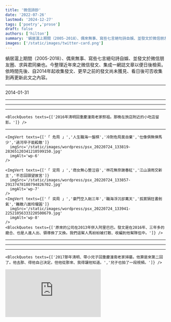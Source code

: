 ```yaml
---
title: '微信詩鈔'
date: '2022-07-26'
lastmod: '2024-12-27'
tags: ['poetry','prose']
draft: false
authors: ['hilton']
summary: '蝸居滬上期間（2005-2018）、偶來無事、寫些七言絕句詩自娛、並發文於微信朋友圈、求與君同樂也。'
images: ['/static/images/twitter-card.png']
---
```



<ENTER />
蝸居滬上期間（2005-2018）、偶來無事、寫些七言絕句詩自娛、並發文於微信朋友圈、求與君同樂也。今整理近年來之微信發文、集成一網誌文章以便日後檢索。依時間先後、自2014年起收集發文、更早之前的發文尚未獲見、看日後可否收集到再更新此文之內容。

---

<time>2014-01-31</time>

<div className="-mx-2 flex flex-wrap overflow-hidden xl:-mx-2">
    <ImgVert texts={['一更清醒待黎明','馬蹬鞭揮闊步行','當眾領銜破陷陣','先馳得勝冠三軍']}
        imgSrc='/static/images/wordpress/psx_20220724_131054-3434681162673917450.jpg'
        imgAlt='wp-1'
    />
    <BlockQuotes texts={['這是進了阿里巴巴九個月後的創作。那時大概身上打了鷄血、正能量爆錶、才能寫出如此信心爆棚的詩句。']} />
</div>

---

<div className="-mx-2 flex flex-wrap overflow-hidden xl:-mx-2">
    <ImgVert texts={['道瓊阿里掛頭牌','富貴逼人迎面來','無限風光今讚歎','誰知草創運時乖']}
      imgSrc='/static/images/wordpress/psx_20220724_131517-28395794244684567130.jpg'
      imgAlt='wp-2'
    />
    <BlockQuotes texts={['當時的頭等大事、多少人因而一夜致富、多少人也接點油、均霑雨露。阿里股價一路走來、風風雨雨、跌宕起伏。']} />
</div>

---

<div className="-mx-2 flex flex-wrap overflow-hidden xl:-mx-2">
    <ImgVert texts={['濃霧滿天人滿樓','煙霾三月困杭州','問君暫定歸期否','無奈主公不點頭']}
      imgSrc='/static/images/wordpress/psx_20220724_131913-27222438482575424992.jpg'
      imgAlt='wp-3'
    />
    <ImgVert texts={['煙花三月下杭州','秋去冬來還滯留','起早貪黑比狗晚','二零一六再從頭']}
      imgSrc='/static/images/wordpress/psx_20220724_132156-28961981191222620506.jpg'
      imgAlt='wp-4'
    />
    <BlockQuotes texts={['那時老去杭州的西溪園區出差、一去就要待好一陣子。']} />
</div>

---

<div className="-mx-2 flex flex-wrap overflow-hidden xl:-mx-2">
    <ImgVert texts={['「 春祭 」','霧滿西南春滿城','清明先找杏花村','馨香一柱祭先祖','濁酒一杯敬鬼神']}
      imgSrc='/static/images/wordpress/psx_20220724_132620-24514761221583571869.jpg'
      imgAlt='wp-5'
    />

    <BlockQuotes texts={['2016年清明回重慶潼南老家祭祖。那晚在旅店附近的小吃店留影。']} />
</div>

---

<div className="-mx-2 flex flex-wrap overflow-hidden xl:-mx-2">
    
    <ImgVert texts={['「 危局 」','人生職海一盤棋','冷對危局莫自棄','仕像俱無俥馬少','過河卒子能殺敵']}
      imgSrc='/static/images/wordpress/psx_20220724_133819-28365120341210599150.jpg'
      imgAlt='wp-6'
    />

    <ImgVert texts={['「 定局 」','商女無心整泣容','林花無奈謝春紅','江山淚雨交新主','不忍回頭望故宮']}
      imgSrc='/static/images/wordpress/psx_20220724_133857-29137478180794826702.jpg'
      imgAlt='wp-7'
    />
    <ImgVert texts={['「 奕局 」','豪門空入剛三年','職海浮沉卻萬天','孤賞狷狂書劍氣','難敵八面玲瓏圓']}
      imgSrc='/static/images/wordpress/psx_20220724_133941-22521056333220500679.jpg'
      imgAlt='wp-8'
    />
    <BlockQuotes texts={['原來的公司在2013年併入阿里巴巴。發文是在2016年、三年多的磨合、也是人進人出、領導換了又換。我們這幫人馬紛紛被打散、收編到他幫隊伍中。']} />
</div>

---

<div className="-mx-2 flex flex-wrap overflow-hidden xl:-mx-2">
    <ImgVert texts={['「雨夜中秋」','大雨滂沱淹露台','天公不美遇風颱','中秋闔府團圓夜','卻坐窗前等月來']}
       imgSrc='/static/images/wordpress/psx_20220724_134128-21106605516870686594.jpg'
       imgAlt='wp-9'
    />
    <BlockQuotes texts={['那年（2016）中秋上海遇颱風、也沒回台北、假期就泡湯了。']} />
</div>

---

<div className="-mx-2 flex flex-wrap overflow-hidden xl:-mx-2">
   <ImgVert texts={['「 新年 」','春秋看慣雖無奇','仍盼新年新契機','願祝大家安樂好','送別幺六迎幺七']}
      imgSrc='/static/images/wordpress/psx_20220724_134253-21236339267395024793.jpg'
      imgAlt='wp-10'
   />
   <ImgVert texts={['「 春聯 」','金雞報曉新年開','大地迎春好運來','天滿祥雲人滿意','家添福壽庫添財']}
     imgSrc='/static/images/wordpress/psx_20220724_134443-27078668241237614505.jpg'
     imgAlt='wp-11'
    />
    <BlockQuotes texts={['2017新年應景一下。']} />
</div>

---

<div className="-mx-2 flex flex-wrap overflow-hidden xl:-mx-2">
    <ImgVert texts={['「 示兒 」','吾本源出巴蜀東','因逢戰亂遷台澎','發枝散葉結新果','溯祖尋根一脈同']}
      imgSrc='/static/images/wordpress/psx_20220724_134613-23408748196220567979.jpg'
      imgAlt='wp-12'
      height='full'
    />

    <BlockQuotes texts={['2017那年清明、帶小兒子回重慶潼南老家掃墓。他算是來第二回了。他去那、得他自己決定。但他從那來、我得讓他知道。','兒子也拍了一段視頻。']} />
</div>

<iframe
    className="w-full aspect-video self-stretch md:min-h-96"
    src="https://www.youtube.com/embed/TBDCr0pNvhY"
    frameBorder="0"
    title="Product Overview Video"
    aria-hidden="true"
/>

---

<div className="-mx-2 flex flex-wrap overflow-hidden xl:-mx-2">
    <ImgVert texts={['「 阿里人 」','斬蛟揮毫雲射雕','狷狂劍氣詩情豪','風流唯我隨心展','一代天驕試比高']}
      imgSrc='/static/images/wordpress/psx_20220724_134817-26115669727316213287.jpg'
      imgAlt='wp-12'
    />
    <BlockQuotes texts={['加了《阿里人》當詩的標題就太矯揉了、那時大概想給阿里同事看見吧。但詩本身卻寫得還可以、能讓自己意淫一下。']} />

</div>

---

「 倦鳥盼歸巢 」
<div className="-mx-2 flex flex-wrap overflow-hidden xl:-mx-2">
  <ImgVert texts={['客居滬上何時央 難把他鄉認故鄉','常羨寓娘曉度日 此心安住是吾鄉','。︁             。︁','夜醒他鄉風勁狂 舉頭無月地無霜','回頭遙望歸鄉路 喜見故鄉明月光']}
    imgSrc='/static/images/wordpress/psx_20220724_135055-46859141936565120774.jpg'
    imgAlt='wp-13'
  />
  <BlockQuotes texts={['出來得久了、想家了、心累了。一口氣發二首詩。']} />
</div>

---

<div className="-mx-2 flex flex-wrap overflow-hidden xl:-mx-2">
  <ImgVert texts={['「 離 」','王貴朱門府邸深','折腰俯首謝宏恩','仰天大笑出門去','吾乃今非阿里人']}
    imgSrc='/static/images/wordpress/psx_20220724_135244-23078717732130347729.jpg'
    imgAlt='wp-14'
  />
  <BlockQuotes texts={['離職那天的發文、在阿里待了五年。']} />
</div>

---

<div className="-mx-2 flex flex-wrap overflow-hidden xl:-mx-2">
  <ImgVert texts={['「 新晨 」','雄雞報曉迎新晨','備馬提戈等號聲','靜待天明破暗夜','關山萬里再出征']}
    imgSrc='/static/images/wordpress/psx_20220724_135423-21908552717533398518.jpg'
    imgAlt='wp-15'
  />
  <BlockQuotes texts={['老頭被踢出來、何去何從、心沒底。但場面還是要撐住、寫些激勵自己的詩句。']} />
</div>

---

「 定風波 最後一夜 」
<div className="-mx-2 flex flex-wrap overflow-hidden xl:-mx-2">
  <ImgVert texts={['一曲送君催淚花 一別自此各天涯','回望來時行踏路 可惡 功名不就負芳華','創業不成心半死 破事 任隨風捲任隨他','寄寓他鄉求斗米 沒戲 也無風雨也無霞']}
    imgSrc='/static/images/wordpress/psx_20220724_135548-23064470560056966205.jpg'
    imgAlt='wp-16'
  />
  <BlockQuotes texts={['在上海的最後一夜。吃完送別飯後回住處寫了這闕定風波。詞中的“慚愧”、“殘念”與“乏味”都未押韻。試試“可惡”、“破事”、“沒戲”。','功名不就負芳華算得上是人生職場的小總結吧！也許就如這網站的首頁所題：','莫歎萬般皆是命、人生總得服因緣。']} />
</div>
<EOF />

